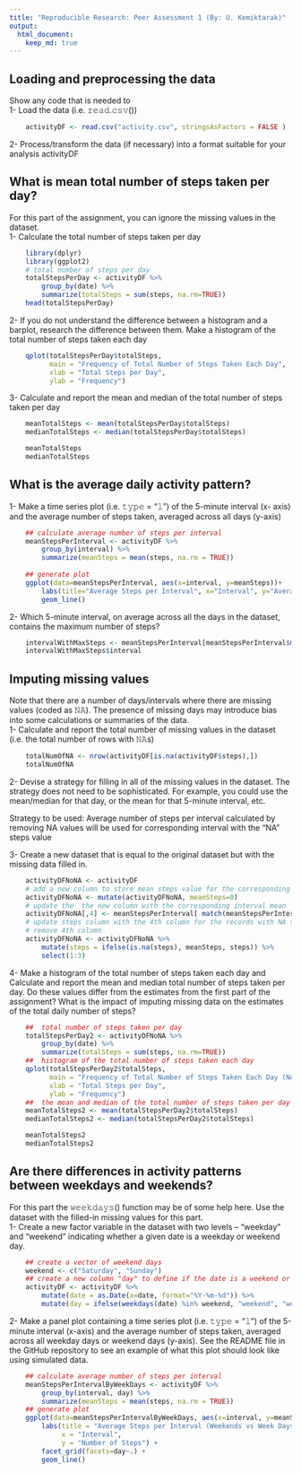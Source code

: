 ```yaml
---
title: "Reproducible Research: Peer Assessment 1 (By: U. Kemiktarak)"
output: 
  html_document:
    keep_md: true
---
```


## Loading and preprocessing the data
Show any code that is needed to  
1- Load the data (i.e. 𝚛𝚎𝚊𝚍.𝚌𝚜𝚟())
```r
    activityDF <- read.csv("activity.csv", stringsAsFactors = FALSE )
```
2- Process/transform the data (if necessary) into a format suitable for your analysis activityDF

## What is mean total number of steps taken per day?
For this part of the assignment, you can ignore the missing values in the dataset.  
1- Calculate the total number of steps taken per day
```r
    library(dplyr)
    library(ggplot2)
    # total number of steps per day
    totalStepsPerDay <- activityDF %>%
        group_by(date) %>%
        summarize(totalSteps = sum(steps, na.rm=TRUE))
    head(totalStepsPerDay)
```

2- If you do not understand the difference between a histogram and a barplot, research the difference between them. Make a histogram of the total number of steps taken each day
```r
    qplot(totalStepsPerDay$totalSteps,
          main = "Frequency of Total Number of Steps Taken Each Day",
          xlab = "Total Steps per Day",
          ylab = "Frequency")    
```  

3- Calculate and report the mean and median of the total number of steps taken per day
```r
    meanTotalSteps <- mean(totalStepsPerDay$totalSteps)
    medianTotalSteps <- median(totalStepsPerDay$totalSteps)
```
```r
    meanTotalSteps
    medianTotalSteps
```
    
## What is the average daily activity pattern?
1- Make a time series plot (i.e. 𝚝𝚢𝚙𝚎 = "𝚕") of the 5-minute interval (x- axis) and the average number of steps taken, averaged across all days (y-axis)
```r
    ## calculate average number of steps per interval
    meanStepsPerInterval <- activityDF %>%
        group_by(interval) %>%
        summarize(meanSteps = mean(steps, na.rm = TRUE))
    
    ## generate plot
    ggplot(data=meanStepsPerInterval, aes(x=interval, y=meanSteps))+
        labs(title="Average Steps per Interval", x="Interval", y="Average Number of Steps") +
        geom_line()
```  

2- Which 5-minute interval, on average across all the days in the dataset, contains the maximum number of steps?
```r
    intervalWithMaxSteps <- meanStepsPerInterval[meanStepsPerInterval$meanSteps==max(meanStepsPerInterval$meanSteps), "interval"] 
    intervalWithMaxSteps$interval
```  
        
## Imputing missing values
Note that there are a number of days/intervals where there are missing values (coded as 𝙽𝙰). The presence of missing days may introduce bias into some calculations or summaries of the data.  
1- Calculate and report the total number of missing values in the dataset (i.e. the total number of rows with 𝙽𝙰s)
```r
    totalNumOfNA <- nrow(activityDF[is.na(activityDF$steps),])    
    totalNumOfNA
```
2- Devise a strategy for filling in all of the missing values in the dataset. The strategy does not need to be sophisticated. For example, you could use the mean/median for that day, or the mean for that 5-minute interval, etc.    

Strategy to be used: Average number of steps per interval calculated by removing NA values will be used for corresponding interval with the "NA" steps value    

3- Create a new dataset that is equal to the original dataset but with the missing data filled in.
```r
    activityDFNoNA <- activityDF
    # add a new column to store mean steps value for the corresponding interval and set the value to 0
    activityDFNoNA <- mutate(activityDFNoNA, meanSteps=0)
    # update the  the new column with the corresponding interval mean
    activityDFNoNA[,4] <- meanStepsPerInterval[ match(meanStepsPerInterval$interval, activityDFNoNA$interval), 2]
    # update steps column with the 4th column for the records with NA steps
    # remove 4th column
    activityDFNoNA <- activityDFNoNA %>% 
        mutate(steps = ifelse(is.na(steps), meanSteps, steps)) %>%
        select(1:3)
```
    
4- Make a histogram of the total number of steps taken each day and Calculate and report the mean and median total number of steps taken per day. Do these values differ from the estimates from the first part of the assignment? What is the impact of imputing missing data on the estimates of the total daily number of steps?
```r
    ##  total number of steps taken per day
    totalStepsPerDay2 <- activityDFNoNA %>%
        group_by(date) %>%
        summarize(totalSteps = sum(steps, na.rm=TRUE))
    ##  histogram of the total number of steps taken each day
    qplot(totalStepsPerDay2$totalSteps,
          main = "Frequency of Total Number of Steps Taken Each Day (No NA steps)",
          xlab = "Total Steps per Day",
          ylab = "Frequency")    
    ##  the mean and median of the total number of steps taken per day
    meanTotalSteps2 <- mean(totalStepsPerDay2$totalSteps)
    medianTotalSteps2 <- median(totalStepsPerDay2$totalSteps)
```
```r
    meanTotalSteps2
    medianTotalSteps2
```
    
## Are there differences in activity patterns between weekdays and weekends?
For this part the 𝚠𝚎𝚎𝚔𝚍𝚊𝚢𝚜() function may be of some help here. Use the dataset with the filled-in missing values for this part.  
1- Create a new factor variable in the dataset with two levels – “weekday” and “weekend” indicating whether a given date is a weekday or weekend day.
```r
    ## create a vector of weekend days
    weekend <- c("Saturday", "Sunday")
    ## create a new column "day" to define if the date is a weekend or a week day
    activityDF <- activityDF %>%
        mutate(date = as.Date(x=date, format="%Y-%m-%d")) %>%
        mutate(day = ifelse(weekdays(date) %in% weekend, "weekend", "week day"))
```
2- Make a panel plot containing a time series plot (i.e. 𝚝𝚢𝚙𝚎 = "𝚕") of the 5-minute interval (x-axis) and the average number of steps taken, averaged across all weekday days or weekend days (y-axis). See the README file in the GitHub repository to see an example of what this plot should look like using simulated data.
```r
    ## calculate average number of steps per interval
    meanStepsPerIntervalByWeekDays <- activityDF %>%
        group_by(interval, day) %>%
        summarize(meanSteps = mean(steps, na.rm = TRUE))
    ## generate plot
    ggplot(data=meanStepsPerIntervalByWeekDays, aes(x=interval, y=meanSteps)) +
        labs(title = "Average Steps per Interval (Weekends vs Week Days)",
             x = "Interval",
             y = "Number of Steps") +
        facet_grid(facets=day~.) +
        geom_line()
```
